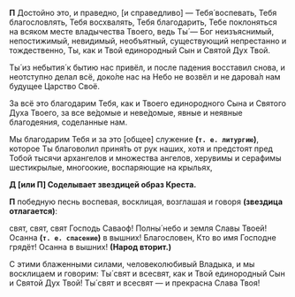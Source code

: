 **П** Достойно это, и праведно, <R>[</R>и справедливо<R>]</R> — Тебя́ воспевать, Тебя благословлять, Тебя восхвалять, Тебя благодарить, Тебе поклоняться на всяком месте владычества Твоего, ведь Ты́ — Бог неизъяснимый, непостижимый, невидимый, необъятный, существующий непрестанно и тождественно, Ты, как и Твой единородный Сын и Святой Дух Твой.

Ты́ из небытия́ к бытию нас привёл, и после падения восставил снова, и неотступно делал всё, доко́ле нас на Небо не возвёл и не дарова́л нам будущее Царство Своё.

За всё это благодарим Тебя, как и Твоего единородного Сына и Святого Духа Твоего, за все ве́домые и неве́домые, явные и неявные благодеяния, соделанные нам.

Мы благодарим Тебя и за это <R>[</R>общее<R>]</R> служение **(`т. е. литургию`)**, которое Ты благоволил приня́ть от рук наших, хотя и предстоят пред Тобой тысячи архангелов и множества ангелов, херувимы и серафимы шестикрылые, многоокие, воспаряющие на крыльях,

**Д [или П] Соделывает звездицей образ Креста.**

**П** победную песнь воспевая, восклицая, возглашая и говоря **(звездица отлагается)**:

свят, свят, свят Господь Саваоф! Полны́ небо и земля Славы Твоей! Осанна **(`т. е. спасение`)** в вышних! Благословен, Кто во имя Господне грядёт! Осанна в вышних! **(Народ вторит.)**

С этими блаженными силами, человеколюбивый Владыка, и мы восклицаем и говорим: Ты́ свят и всесвят, как и Твой единородный Сын и Святой Дух Твой! Ты́ свят и всесвят — и прекрасна Слава Твоя!
